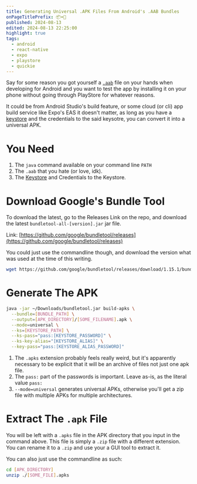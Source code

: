 ```yaml
---
title: Generating Universal .APK Files From Android's .AAB Bundles
onPageTitlePrefix: 📦➡🤖
published: 2024-08-13
edited: 2024-08-13 22:25:00
highlight: true
tags:
  - android
  - react-native
  - expo
  - playstore
  - quickie
---
```


Say for some reason you got yourself a [`.aab`](https://developer.android.com/guide/app-bundle) file on
your hands when developing for Android and you want to test the app by installing it on your phone
without going through PlayStore for whatever reasons.

It could be from Android Studio's build feature, or some cloud (or cli) app build service like Expo's EAS
it doesn't matter, as long as you have a [keystore](https://developer.android.com/training/articles/keystore)
and the credentials to the said keysotre, you can convert it into a universal APK.

# You Need

1. The `java` command available on your command line `PATH`
2. The `.aab` that you hate (or love, idk).
3. The [Keystore](https://developer.android.com/training/articles/keystore) and Credentials to the Keystore.

# Download Google's Bundle Tool

To download the latest, go to the Releases Link on the repo,
and download the latest `bundletool-all-[version].jar` jar file.

Link: [https://github.com/google/bundletool/releases](https://github.com/google/bundletool/releases)

You could just use the commandline though, and download the version what was used at the time
of this writing.

```bash
wget https://github.com/google/bundletool/releases/download/1.15.1/bundletool-all-1.15.1.jar -O ~/Downloads/bundletool.jar
```

# Generate The APK

```bash
java -jar ~/Downloads/bundletool.jar build-apks \
  --bundle=[BUNDLE_PATH] \
  --output=[APK_DIRECTORY]/[SOME_FILENAME].apk \
  --mode=universal \
  --ks=[KEYSTORE_PATH] \
  --ks-pass="pass:[KEYSTORE_PASSWORD]" \
  --ks-key-alias="[KEYSTORE_ALIAS]" \
  --key-pass="pass:[KEYSTORE_ALIAS_PASSWORD]"
```

1. The `.apks` extension probably feels really weird, but it's apparently necessary to be
   explicit that it will be an archive of files not just one apk file.
2. The `pass:` part of the passwords is important. Leave as-is, as the literal value
   `pass:`
3. `--mode=universal` generates universal APKs, otherwise
   you'll get a zip file with multiple APKs for multiple architectures.

# Extract The `.apk` File

You will be left with a `.apks` file in the APK directory that you input in the command
above. This file is simply a `.zip` file with a different extension. You can rename it to a `.zip`
and use your a GUI tool to extract it.

You can also just use the commandline as such:

```bash
cd [APK_DIRECTORY]
unzip ./[SOME_FILE].apks
```
